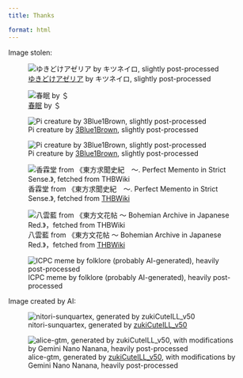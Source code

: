 ```yaml
---
title: Thanks

format: html
---
```


Image stolen:

::: {layout-ncol=3}

![[ゆきどけアゼリア](https://www.pixiv.net/artworks/50046630) by キツネイロ, slightly post-processed](/assets/images/netherstairs.jpg)

![[春眠](https://www.pixiv.net/artworks/3791197) by ＄](/assets/images/sleep.jpg)

![Pi creature by [3Blue1Brown](https://www.3blue1brown.com/), slightly post-processed](/assets/images/pi-blue.jpg)

![Pi creature by [3Blue1Brown](https://www.3blue1brown.com/), slightly post-processed](/assets/images/pi-brown.png)

![香霖堂 from 《東方求聞史紀　～. Perfect Memento in Strict Sense.》, fetched from [THBWiki](https://thwiki.cc/%E4%B8%9C%E6%96%B9%E6%B1%82%E9%97%BB%E5%8F%B2%E7%BA%AA/%E9%A6%99%E9%9C%96%E5%A0%82)](/assets/images/kourindou.jpg)

![八雲藍 from 《東方文花帖 ～ Bohemian Archive in Japanese Red.》，fetched from [THBWiki](https://thbwiki.cc/%E4%B8%9C%E6%96%B9%E6%96%87%E8%8A%B1%E5%B8%96%EF%BC%88%E4%B9%A6%E7%B1%8D%EF%BC%89/%E5%85%AB%E4%BA%91%E8%93%9D)](/assets/images/ran.jpg)

![ICPC meme by folklore (probably AI-generated), heavily post-processed](/assets/images/icpc.jpg)
:::

Image created by AI:

::: {layout-ncol=3}

![nitori-sunquartex, generated by [zukiCuteILL_v50](https://civitai.com/models/1437224/zuki-new-cute-ill)](/assets/images/nitori-sunquartex.jpg)

![alice-gtm, generated by [zukiCuteILL_v50](https://civitai.com/models/1437224/zuki-new-cute-ill), with modifications by Gemini Nano Nanana, heavily post-processed](/assets/images/alice-gtm.jpg)
:::